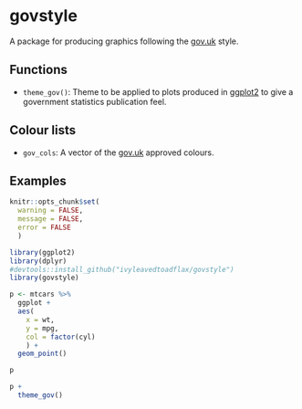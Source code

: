 # govstyle

A package for producing graphics following the [gov.uk](http://www.gov.uk) style.

## Functions

* `theme_gov()`: Theme to be applied to plots produced in [ggplot2]() to give a government statistics publication feel.

## Colour lists

* `gov_cols`: A vector of the [gov.uk]() approved colours.

## Examples

```r

knitr::opts_chunk$set(
  warning = FALSE,
  message = FALSE,
  error = FALSE
  )

```

```r

library(ggplot2)
library(dplyr)
#devtools::install_github("ivyleavedtoadflax/govstyle")
library(govstyle)


```

```r

p <- mtcars %>%
  ggplot +
  aes(
    x = wt,
    y = mpg,
    col = factor(cyl)
    ) +
  geom_point()

p

p +
  theme_gov()

```
